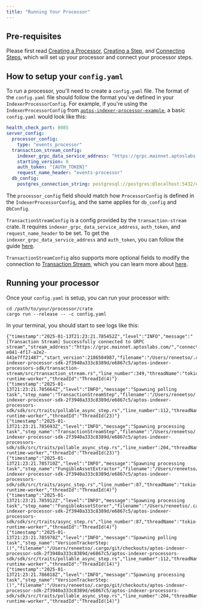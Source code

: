 ```yaml
---
title: "Running Your Processor"
---
```


## Pre-requisites

Please first read [Creating a Processor](../../../../../build/indexer/indexer-sdk/documentation/create-processor), [Creating a Step](../../../../../build/indexer/indexer-sdk/documentation/steps), and [Connecting Steps](../../../../../build/indexer/indexer-sdk/documentation/connect-steps), which will set up your processor and connect your processor steps.

## How to setup your `config.yaml`

To run a processor, you'll need to create a `config.yaml` file.
The format of the `config.yaml` file should follow the format you've defined in your `IndexerProcessorConfig`.
For example, if you're using the `IndexerProcessorConfig` from [`aptos-indexer-processor-example`](https://github.com/aptos-labs/aptos-indexer-processor-example/blob/main/aptos-indexer-processor-example/src/config/indexer_processor_config.rs), a basic `config.yaml` would look like this:

```yaml
health_check_port: 8085
server_config:
  processor_config:
    type: "events_processor"
  transaction_stream_config:
    indexer_grpc_data_service_address: "https://grpc.mainnet.aptoslabs.com:443"
    starting_version: 0
    auth_token: "{AUTH_TOKEN}"
    request_name_header: "events-processor"
  db_config:
    postgres_connection_string: postgresql://postgres:@localhost:5432/example
```

The `processor_config` field should match how `ProcessorConfig` is defined in the `IndexerProcessorConfig`, and the same applies for `db_config` and `DbConfig`.

`TransactionStreamConfig` is a config provided by the `transaction-stream` crate.
It requires `indexer_grpc_data_service_address`, `auth_token`, and `request_name_header` to be set.
To get the `indexer_grpc_data_service_address` and `auth_token`, you can follow the guide [here](../../../../../build/indexer/txn-stream/aptos-hosted-txn-stream).

`TransactionStreamConfig` also supports more optional fields to modify the connection to [Transaction Stream](../../../../../build/indexer/txn-stream), which you can learn more about [here](https://github.com/aptos-labs/aptos-indexer-processor-sdk/tree/main/aptos-indexer-processors-sdk/transaction-stream).

## Running your processor

Once your `config.yaml` is setup, you can run your processor with:

```shellscript
cd /path/to/your/processor/crate
cargo run --release -- -c config.yaml
```

In your terminal, you should start to see logs like this:

```shellscript
{"timestamp":"2025-01-13T21:23:21.785452Z","level":"INFO","message":"[Transaction Stream] Successfully connected to GRPC stream","stream_address":"https://grpc.mainnet.aptoslabs.com/","connection_id":"ec67ecc4-e041-4f17-a2e2-441e7ff21487","start_version":2186504987,"filename":"/Users/reneetso/.cargo/git/checkouts/aptos-indexer-processor-sdk-2f3940a333c8389d/e6867c5/aptos-indexer-processors-sdk/transaction-stream/src/transaction_stream.rs","line_number":349,"threadName":"tokio-runtime-worker","threadId":"ThreadId(4)"}
{"timestamp":"2025-01-13T21:23:21.785664Z","level":"INFO","message":"Spawning polling task","step_name":"TransactionStreamStep","filename":"/Users/reneetso/.cargo/git/checkouts/aptos-indexer-processor-sdk-2f3940a333c8389d/e6867c5/aptos-indexer-processors-sdk/sdk/src/traits/pollable_async_step.rs","line_number":112,"threadName":"tokio-runtime-worker","threadId":"ThreadId(23)"}
{"timestamp":"2025-01-13T21:23:21.785693Z","level":"INFO","message":"Spawning processing task","step_name":"TransactionStreamStep","filename":"/Users/reneetso/.cargo/git/checkouts/aptos-indexer-processor-sdk-2f3940a333c8389d/e6867c5/aptos-indexer-processors-sdk/sdk/src/traits/pollable_async_step.rs","line_number":204,"threadName":"tokio-runtime-worker","threadId":"ThreadId(23)"}
{"timestamp":"2025-01-13T21:23:21.785710Z","level":"INFO","message":"Spawning processing task","step_name":"FungibleAssetExtractor","filename":"/Users/reneetso/.cargo/git/checkouts/aptos-indexer-processor-sdk-2f3940a333c8389d/e6867c5/aptos-indexer-processors-sdk/sdk/src/traits/async_step.rs","line_number":87,"threadName":"tokio-runtime-worker","threadId":"ThreadId(4)"}
{"timestamp":"2025-01-13T21:23:21.785912Z","level":"INFO","message":"Spawning processing task","step_name":"FungibleAssetStorer","filename":"/Users/reneetso/.cargo/git/checkouts/aptos-indexer-processor-sdk-2f3940a333c8389d/e6867c5/aptos-indexer-processors-sdk/sdk/src/traits/async_step.rs","line_number":87,"threadName":"tokio-runtime-worker","threadId":"ThreadId(4)"}
{"timestamp":"2025-01-13T21:23:21.785978Z","level":"INFO","message":"Spawning polling task","step_name":"VersionTrackerStep: ()","filename":"/Users/reneetso/.cargo/git/checkouts/aptos-indexer-processor-sdk-2f3940a333c8389d/e6867c5/aptos-indexer-processors-sdk/sdk/src/traits/pollable_async_step.rs","line_number":112,"threadName":"tokio-runtime-worker","threadId":"ThreadId(14)"}
{"timestamp":"2025-01-13T21:23:21.786018Z","level":"INFO","message":"Spawning processing task","step_name":"VersionTrackerStep: ()","filename":"/Users/reneetso/.cargo/git/checkouts/aptos-indexer-processor-sdk-2f3940a333c8389d/e6867c5/aptos-indexer-processors-sdk/sdk/src/traits/pollable_async_step.rs","line_number":204,"threadName":"tokio-runtime-worker","threadId":"ThreadId(14)"}
```
